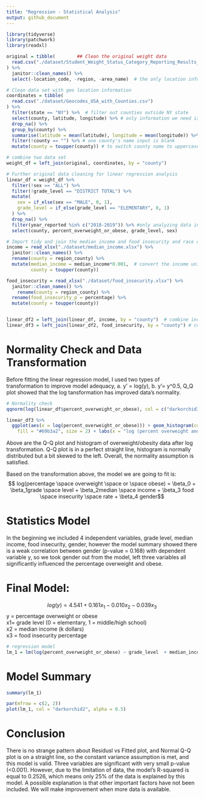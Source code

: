 ```yaml
---
title: "Regression - Statistical Analysis"
output: github_document
---
```


```r
library(tidyverse)
library(patchwork)
library(readxl)
```


```r
original = tibble(        ## Clean the original weight data
  read.csv("./dataset/Student_Weight_Status_Category_Reporting_Results__Beginning_2010.csv")
) %>%
  janitor::clean_names() %>%
  select(-location_code, -region, -area_name)  # the only location information we need is county name
```


```r
# Clean data set with geo location information
coordinates = tibble(
  read.csv("./dataset/Geocodes_USA_with_Counties.csv")
) %>%
  filter(state == "NY") %>%  # filter out counties outside NY state
  select(county, latitude, longitude) %>% # only information we need is county name and geo location
  drop_na() %>%
  group_by(county) %>%
  summarise(latitude = mean(latitude), longitude = mean(longitude)) %>% #different location in each county varied slightly, so we take the mean of each county's geo location
  filter(!county == "") %>% # one county's name input is blank
  mutate(county = toupper(county)) # to switch county name to uppercase
```


```r
# combine two data set
weight_df = left_join(original, coordinates, by = "county")
```


```r
# Further original data cleaning for linear regression analysis
linear_df = weight_df %>%
  filter(!sex == "ALL") %>%
  filter(!grade_level == "DISTRICT TOTAL") %>%
  mutate(
    sex = if_else(sex == "MALE", 0, 1),
    grade_level = if_else(grade_level == "ELEMENTARY", 0, 1)
  ) %>%
  drop_na() %>%
  filter(year_reported %in% c("2018-2019")) %>% #only analyzing data in year 2018-2019
  select(county, percent_overweight_or_obese, grade_level, sex)
```


```r
# Import tidy and join the median income and food insecurity and race data
income = read_xlsx("./dataset/median_income.xlsx") %>%
  janitor::clean_names() %>%
  rename(county = region_county) %>%
  mutate(median_income = median_income*0.001,  # convert the income unit from $100,000 to 100k format, large values will reduce model's efficiency
         county = toupper(county))

food_insecurity = read_xlsx("./dataset/food_insecurity.xlsx") %>%
  janitor::clean_names() %>%
    rename(county = region_county) %>%
  rename(food_insecurity_p = percentage) %>%
  mutate(county = toupper(county))


linear_df2 = left_join(linear_df, income, by = "county")  # combine income data to the main 
linear_df3 = left_join(linear_df2, food_insecurity, by = "county") # combine food insecurity data
```

# Normality Check and Data Transformation

Before fitting the linear regression model, I used two types of transformation to improve model adequacy, a. y' = log(y), b. y'= y^0.5, Q_Q plot showed that the log tansformation has improved data's normality.  

```r
# Normality check
qqnorm(log(linear_df$percent_overweight_or_obese), col = c("darkorchid3"))

linear_df3 %>%
  ggplot(aes(x = log(percent_overweight_or_obese))) + geom_histogram(color = "purple",
    fill = "#69b3a2", size = 2) + labs(x = "log (percent overweight and obese)", title = "Histogram of log (percent overweight and obese)") 
```

Above are the Q-Q plot and histogram of overweight/obesity data after log transformation.  Q-Q plot is in a perfect straight line, histogram is normally distributed but a bit skewed to the left.  Overall, the normality assumption is satisfied.  

Based on the transformation above, the model we are going to fit is:
$$ log(percentage \space overweight \space or \space obese) = \beta_0 + \beta_1grade \space level + \beta_2median \space income + \beta_3 food \space insecurity \space rate + \beta_4 gender$$

# Statistics Model

In the beginning we included 4 independent variables, grade level, median income, food insecurity,  gender, however the model summary showed there is a weak correlation between gender (p-value = 0.168) with dependent variable y, so we took gender out from the model, left three variables all significantly influenced the percentage overweight and obese.

# Final Model: 
$$ log(y) = 4.541 + 0.161x_1 - 0.010x_2 - 0.039x_3$$
y = percentage overweight or obese  
x1= grade level  (0 = elementary, 1 = middle/high school)  
x2 = median income (k dollars)  
x3 = food insecurity percentage

```r
# regression model
lm_1 = lm(log(percent_overweight_or_obese) ~ grade_level  + median_income + food_insecurity_p, data = linear_df3) 
```
# Model Summary
```r
summary(lm_1)
```

```r
par(mfrow = c(2, 2))
plot(lm_1, col = "darkorchid2", alpha = 0.5)
```

# Conclusion
There is no strange pattern about Residusl vs Fitted plot, and Normal Q-Q plot is on a straight line, so the constant variance assumption is met, and this model is valid.  Three variables are significant with very small p-value (<0.001).  However, due to the limitation of data, the model's R-squared is equal to 0.2526, which means only 25% of the data is explained by this model.  A possible explanation is that other important factors have not been included.  We will make improvement when more data is available. 
